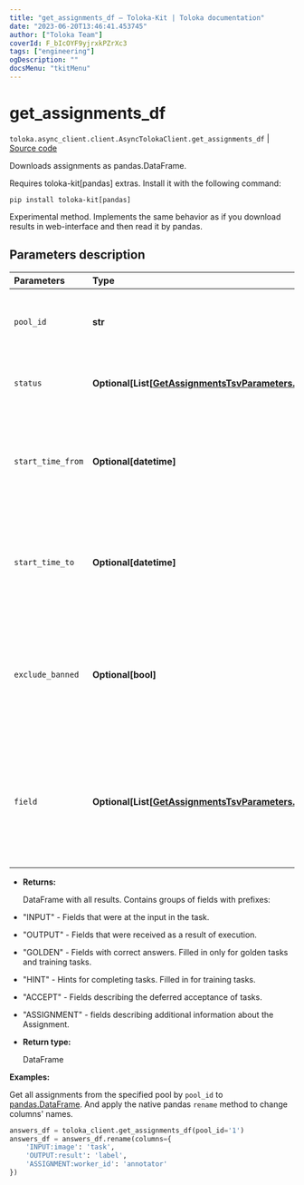 ```yaml
---
title: "get_assignments_df — Toloka-Kit | Toloka documentation"
date: "2023-06-20T13:46:41.453745"
author: ["Toloka Team"]
coverId: F_bIcOYF9yjrxkPZrXc3
tags: ["engineering"]
ogDescription: ""
docsMenu: "tkitMenu"
---
```


# get_assignments_df

`toloka.async_client.client.AsyncTolokaClient.get_assignments_df` | [Source code](https://github.com/Toloka/toloka-kit/blob/v1.2.0/src/client/__init__.py#L0)

Downloads assignments as pandas.DataFrame.

<Note mode="warning" title="Warning">

Requires toloka-kit[pandas] extras. Install it with the following command:

```shell
pip install toloka-kit[pandas]
```

</Note>

Experimental method.
Implements the same behavior as if you download results in web-interface and then read it by pandas.

## Parameters description

| Parameters | Type | Description |
| :----------| :----| :-----------|
`pool_id`|**str**|<p>From which pool the results are loaded.</p>
`status`|**Optional\[List\[[GetAssignmentsTsvParameters.Status](/docs/toloka-kit/reference/toloka.client.assignment.GetAssignmentsTsvParameters.Status)\]\]**|<p>Statuses of assignments to download.</p>
`start_time_from`|**Optional\[datetime\]**|<p>Download assignments submitted after the specified date and time.</p>
`start_time_to`|**Optional\[datetime\]**|<p>Download assignments submitted before the specified date and time.</p>
`exclude_banned`|**Optional\[bool\]**|<p>Exclude answers from banned Tolokers, even if their assignments have suitable status.</p>
`field`|**Optional\[List\[[GetAssignmentsTsvParameters.Field](/docs/toloka-kit/reference/toloka.client.assignment.GetAssignmentsTsvParameters.Field)\]\]**|<p>Names of `Assignment` fields to be downloaded. Fields other then from `Assignment` class are always downloaded.</p>

* **Returns:**

  DataFrame with all results. Contains groups of fields with prefixes:
* "INPUT" - Fields that were at the input in the task.
* "OUTPUT" - Fields that were received as a result of execution.
* "GOLDEN" - Fields with correct answers. Filled in only for golden tasks and training tasks.
* "HINT" - Hints for completing tasks. Filled in for training tasks.
* "ACCEPT" - Fields describing the deferred acceptance of tasks.
* "ASSIGNMENT" - fields describing additional information about the Assignment.

* **Return type:**

  DataFrame

**Examples:**

Get all assignments from the specified pool by `pool_id` to [pandas.DataFrame](https://pandas.pydata.org/docs/reference/api/pandas.DataFrame.html).
And apply the native pandas `rename` method to change columns' names.

```python
answers_df = toloka_client.get_assignments_df(pool_id='1')
answers_df = answers_df.rename(columns={
    'INPUT:image': 'task',
    'OUTPUT:result': 'label',
    'ASSIGNMENT:worker_id': 'annotator'
})
```